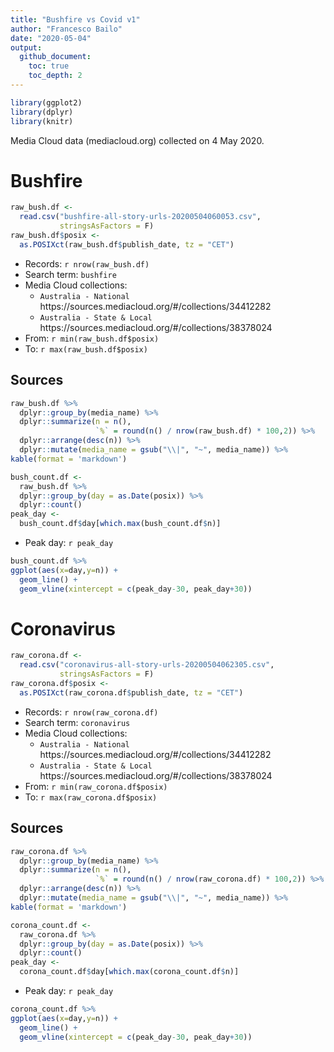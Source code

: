 ```yaml
---
title: "Bushfire vs Covid v1"
author: "Francesco Bailo"
date: "2020-05-04"
output:
  github_document:
    toc: true
    toc_depth: 2
---
```


```r
library(ggplot2)
library(dplyr)
library(knitr)
```

Media Cloud data (mediacloud.org) collected on 4 May 2020.

# Bushfire

```r
raw_bush.df <- 
  read.csv("bushfire-all-story-urls-20200504060053.csv",
           stringsAsFactors = F)
raw_bush.df$posix <- 
  as.POSIXct(raw_bush.df$publish_date, tz = "CET")
```

* Records: `r nrow(raw_bush.df)`
* Search term: `bushfire`
* Media Cloud collections:
  * `Australia - National` https://sources.mediacloud.org/#/collections/34412282
  * `Australia - State & Local` https://sources.mediacloud.org/#/collections/38378024
* From: `r min(raw_bush.df$posix)`
* To: `r max(raw_bush.df$posix)`

## Sources

```r
raw_bush.df %>%
  dplyr::group_by(media_name) %>%
  dplyr::summarize(n = n(),
                   `%` = round(n() / nrow(raw_bush.df) * 100,2)) %>%
  dplyr::arrange(desc(n)) %>%
  dplyr::mutate(media_name = gsub("\\|", "~", media_name)) %>%
kable(format = 'markdown')
```


```r
bush_count.df <-
  raw_bush.df %>%
  dplyr::group_by(day = as.Date(posix)) %>%
  dplyr::count()
peak_day <- 
  bush_count.df$day[which.max(bush_count.df$n)]
```

* Peak day: `r peak_day`

```r
bush_count.df %>%
ggplot(aes(x=day,y=n)) +
  geom_line() +
  geom_vline(xintercept = c(peak_day-30, peak_day+30))
```

# Coronavirus

```r
raw_corona.df <- 
  read.csv("coronavirus-all-story-urls-20200504062305.csv",
           stringsAsFactors = F)
raw_corona.df$posix <- 
  as.POSIXct(raw_corona.df$publish_date, tz = "CET")
```

* Records: `r nrow(raw_corona.df)`
* Search term: `coronavirus`
* Media Cloud collections:
  * `Australia - National` https://sources.mediacloud.org/#/collections/34412282
  * `Australia - State & Local` https://sources.mediacloud.org/#/collections/38378024
* From: `r min(raw_corona.df$posix)`
* To: `r max(raw_corona.df$posix)`

## Sources

```r
raw_corona.df %>%
  dplyr::group_by(media_name) %>%
  dplyr::summarize(n = n(),
                   `%` = round(n() / nrow(raw_corona.df) * 100,2)) %>%
  dplyr::arrange(desc(n)) %>%
  dplyr::mutate(media_name = gsub("\\|", "~", media_name)) %>%
kable(format = 'markdown')
```


```r
corona_count.df <-
  raw_corona.df %>%
  dplyr::group_by(day = as.Date(posix)) %>%
  dplyr::count()
peak_day <- 
  corona_count.df$day[which.max(corona_count.df$n)]
```

* Peak day: `r peak_day`

```r
corona_count.df %>%
ggplot(aes(x=day,y=n)) +
  geom_line() +
  geom_vline(xintercept = c(peak_day-30, peak_day+30))
```
